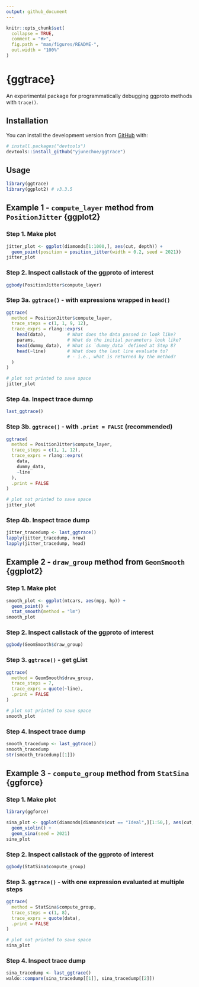 ```yaml
---
output: github_document
---
```


<!-- README.md is generated from README.Rmd. Please edit that file -->

```r
knitr::opts_chunk$set(
  collapse = TRUE,
  comment = "#>",
  fig.path = "man/figures/README-",
  out.width = "100%"
)
```

# **{ggtrace}**

<!-- badges: start -->
<!-- badges: end -->

An experimental package for programmatically debugging ggproto methods with `trace()`.

## Installation

You can install the development version from [GitHub](https://github.com/) with:

``` r
# install.packages("devtools")
devtools::install_github("yjunechoe/ggtrace")
```

## Usage

```r
library(ggtrace)
library(ggplot2) # v3.3.5
```

## Example 1 - `compute_layer` method from `PositionJitter` {ggplot2}

### Step 1. Make plot

```r
jitter_plot <- ggplot(diamonds[1:1000,], aes(cut, depth)) +
  geom_point(position = position_jitter(width = 0.2, seed = 2021))
jitter_plot
```

### Step 2. Inspect callstack of the ggproto of interest

```r
ggbody(PositionJitter$compute_layer)
```

### Step 3a. `ggtrace()` - with expressions wrapped in `head()`

```r
ggtrace(
  method = PositionJitter$compute_layer,
  trace_steps = c(1, 1, 9, 12),
  trace_exprs = rlang::exprs(
    head(data),        # What does the data passed in look like?
    params,            # What do the initial parameters look like?
    head(dummy_data),  # What is `dummy_data` defined at Step 8?
    head(~line)        # What does the last line evaluate to?
                       # - i.e., what is returned by the method?
  )
)

# plot not printed to save space
jitter_plot
```

### Step 4a. Inspect trace dumnp

```r
last_ggtrace()
```

### Step 3b. `ggtrace()` - with `.print = FALSE` (recommended)

```r
ggtrace(
  method = PositionJitter$compute_layer,
  trace_steps = c(1, 1, 12),
  trace_exprs = rlang::exprs(
    data,
    dummy_data,
    ~line
  ),
  .print = FALSE
)

# plot not printed to save space
jitter_plot
```

### Step 4b. Inspect trace dump

```r
jitter_tracedump <- last_ggtrace()
lapply(jitter_tracedump, nrow)
lapply(jitter_tracedump, head)
```

## Example 2 - `draw_group` method from `GeomSmooth` {ggplot2}

### Step 1. Make plot

```r
smooth_plot <- ggplot(mtcars, aes(mpg, hp)) +
  geom_point() +
  stat_smooth(method = "lm")
smooth_plot
```

### Step 2. Inspect callstack of the ggproto of interest

```r
ggbody(GeomSmooth$draw_group)
```

### Step 3. `ggtrace()` - get gList

```r
ggtrace(
  method = GeomSmooth$draw_group,
  trace_steps = 7,
  trace_exprs = quote(~line),
  .print = FALSE
)

# plot not printed to save space
smooth_plot
```

### Step 4. Inspect trace dump

```r
smooth_tracedump <- last_ggtrace()
smooth_tracedump
str(smooth_tracedump[[1]])
```


## Example 3 - `compute_group` method from `StatSina` {ggforce}

### Step 1. Make plot

```r
library(ggforce)

sina_plot <- ggplot(diamonds[diamonds$cut == "Ideal",][1:50,], aes(cut, depth)) +
  geom_violin() +
  geom_sina(seed = 2021)
sina_plot
```

### Step 2. Inspect callstack of the ggproto of interest

```r
ggbody(StatSina$compute_group)
```

### Step 3. `ggtrace()` - with one expression evaluated at multiple steps

```r
ggtrace(
  method = StatSina$compute_group,
  trace_steps = c(1, 8),
  trace_exprs = quote(data),
  .print = FALSE
)

# plot not printed to save space
sina_plot
```

### Step 4. Inspect trace dump

```r
sina_tracedump <- last_ggtrace()
waldo::compare(sina_tracedump[[1]], sina_tracedump[[2]])
```
